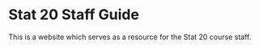 # Stat 20 Staff Guide {.unnumbered}

This is a website which serves as a resource for the Stat 20 course staff.
